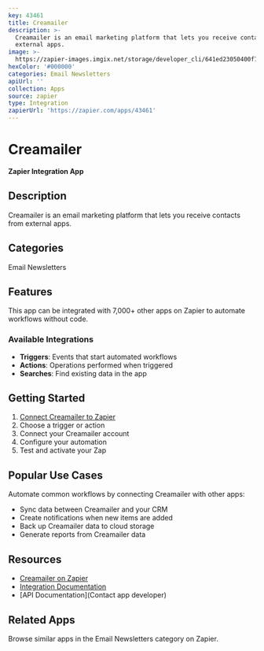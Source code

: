 ```yaml
---
key: 43461
title: Creamailer
description: >-
  Creamailer is an email marketing platform that lets you receive contacts from
  external apps.
image: >-
  https://zapier-images.imgix.net/storage/developer_cli/641ed23050400f7ffac6c49299659bc0.png?auto=format%2Ccompress&ixlib=python-3.0.0&q=50
hexColor: '#000000'
categories: Email Newsletters
apiUrl: ''
collection: Apps
source: zapier
type: Integration
zapierUrl: 'https://zapier.com/apps/43461'
---
```

# Creamailer

**Zapier Integration App**

## Description

Creamailer is an email marketing platform that lets you receive contacts from external apps.

## Categories

Email Newsletters

## Features

This app can be integrated with 7,000+ other apps on Zapier to automate workflows without code.

### Available Integrations

- **Triggers**: Events that start automated workflows
- **Actions**: Operations performed when triggered
- **Searches**: Find existing data in the app

## Getting Started

1. [Connect Creamailer to Zapier](https://zapier.com/apps/43461)
2. Choose a trigger or action
3. Connect your Creamailer account
4. Configure your automation
5. Test and activate your Zap

## Popular Use Cases

Automate common workflows by connecting Creamailer with other apps:

- Sync data between Creamailer and your CRM
- Create notifications when new items are added
- Back up Creamailer data to cloud storage
- Generate reports from Creamailer data

## Resources

- [Creamailer on Zapier](https://zapier.com/apps/43461)
- [Integration Documentation](https://zapier.com/apps/43461/integrations)
- [API Documentation](Contact app developer)

## Related Apps

Browse similar apps in the Email Newsletters category on Zapier.
